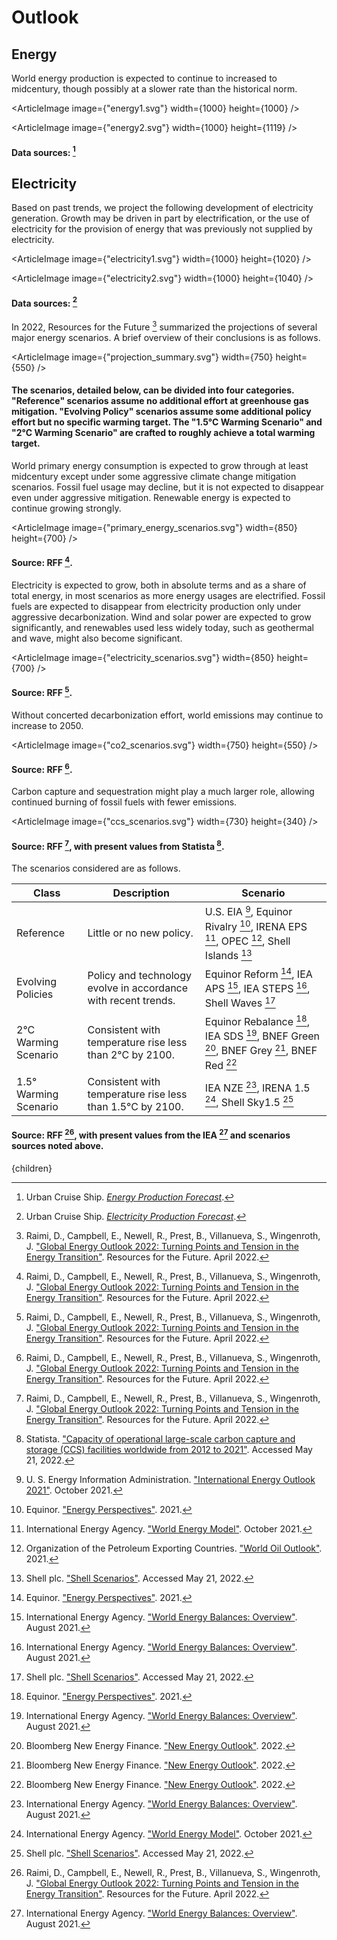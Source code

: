 


# Outlook
## Energy

World energy production is expected to continue to increased to midcentury, though possibly at a slower rate than the historical norm.

<ArticleImage image={"energy1.svg"} width={1000} height={1000} />

<ArticleImage image={"energy2.svg"} width={1000} height={1119} />
#### Data sources: [^1]

## Electricity

Based on past trends, we project the following development of electricity generation. Growth may be driven in part by electrification, or the use of electricity for the provision of energy that was previously not supplied by electricity.

<ArticleImage image={"electricity1.svg"} width={1000} height={1020} />

<ArticleImage image={"electricity2.svg"} width={1000} height={1040} />
#### Data sources: [^2]

In 2022, Resources for the Future [^17] summarized the projections of several major energy scenarios. A brief overview of their conclusions is as follows.

<ArticleImage image={"projection_summary.svg"} width={750} height={550} />
#### The scenarios, detailed below, can be divided into four categories. "Reference" scenarios assume no additional effort at greenhouse gas mitigation. "Evolving Policy" scenarios assume some additional policy effort but no specific warming target. The "1.5°C Warming Scenario" and "2°C Warming Scenario" are crafted to roughly achieve a total warming target.

World primary energy consumption is expected to grow through at least midcentury except under some aggressive climate change mitigation scenarios. Fossil fuel usage may decline, but it is not expected to disappear even under aggressive mitigation. Renewable energy is expected to continue growing strongly.

<ArticleImage image={"primary_energy_scenarios.svg"} width={850} height={700} />
#### Source: RFF [^17].

Electricity is expected to grow, both in absolute terms and as a share of total energy, in most scenarios as more energy usages are electrified. Fossil fuels are expected to disappear from electricity production only under aggressive decarbonization. Wind and solar power are expected to grow significantly, and renewables used less widely today, such as geothermal and wave, might also become significant.

<ArticleImage image={"electricity_scenarios.svg"} width={850} height={700} />
#### Source: RFF [^17].

Without concerted decarbonization effort, world emissions may continue to increase to 2050.

<ArticleImage image={"co2_scenarios.svg"} width={750} height={550} />
#### Source: RFF [^17].

Carbon capture and sequestration might play a much larger role, allowing continued burning of fossil fuels with fewer emissions.

<ArticleImage image={"ccs_scenarios.svg"} width={730} height={340} />
#### Source: RFF [^17], with present values from Statista [^19].

The scenarios considered are as follows.

<div className="table-wrapper">

| Class | Description | Scenario |
| --- | --- | --- |
| Reference | Little or no new policy. | U.S. EIA [^20], Equinor Rivalry [^3], IRENA EPS [^6], OPEC [^12], Shell Islands [^18]  |
| Evolving Policies | Policy and technology evolve in accordance with recent trends. | Equinor Reform [^3], IEA APS [^5], IEA STEPS [^5], Shell Waves [^18] |
| 2°C Warming Scenario | Consistent with temperature rise less than 2°C by 2100. |  Equinor Rebalance [^3], IEA SDS [^5], BNEF Green [^4], BNEF Grey [^4], BNEF Red [^4] |
| 1.5° Warming Scenario | Consistent with temperature rise less than 1.5°C by 2100. | IEA NZE [^5], IRENA 1.5 [^6], Shell Sky1.5 [^18] |

</div>

#### Source: RFF [^17], with present values from the IEA [^5] and scenarios sources noted above.

[^1]: Urban Cruise Ship. [*Energy Production Forecast*](https://drive.google.com/uc?export=view&id=1GA3ys7FT6Z1ypRAKyS6YPAka5ydFhc27).

[^2]: Urban Cruise Ship. [*Electricity Production Forecast*](https://drive.google.com/uc?export=view&id=1wnnDiXssh28NEW7uor97UMeRf7K3TuO7).

[^3]: Equinor. ["Energy Perspectives"](https://www.equinor.com/sustainability/energy-perspectives). 2021.

[^4]: Bloomberg New Energy Finance. ["New Energy Outlook"](https://www.bloomberg.com/professional/insights/webinar/bloombergnef-new-energy-outlook-2022/). 2022.

[^5]: International Energy Agency. ["World Energy Balances: Overview"](https://www.iea.org/reports/world-energy-balances-overview). August 2021.

[^6]: International Energy Agency. ["World Energy Model"](https://www.iea.org/reports/world-energy-model). October 2021.

[^9]: International Renewable Energy Agency. ["Global Renewables Outlook"](https://www.irena.org/publications/2020/Apr/Global-Renewables-Outlook-2020). April 2020.

[^12]: Organization of the Petroleum Exporting Countries. ["World Oil Outlook"](https://www.opec.org/opec_web/en/publications/340.htm). 2021.

[^13]: Our World in Data. ["GDP per capita, 2020"](https://ourworldindata.org/grapher/gdp-per-capita-worldbank). Accessed October 7, 2022.

[^14]: Our World in Data. ["Global direct primary energy consumption"](https://ourworldindata.org/grapher/global-primary-energy). Accessed October 7, 2022.

[^15]: Our World in Data. ["Gross Domestic Product (GDP), 2020"](https://ourworldindata.org/grapher/gross-domestic-product). Accessed October 7, 2022.

[^16]: Previsic, M., Contributing Authors: Epler, J., Hand, M., Heimiller, D., Short, W., and Eurek, K. ["The Future Potential of Wave Power in the United States"](http://www.re-vision.net/documents/The%20Future%20of%20Wave%20Power%20MP%209-20-12%20V2.pdf). Prepared by RE Vision Consulting on behalf of the U.S. Department of Energy. August 2012.

[^17]: Raimi, D., Campbell, E., Newell, R., Prest, B., Villanueva, S., Wingenroth, J. ["Global Energy Outlook 2022: Turning Points and Tension in the Energy Transition"](https://www.rff.org/publications/reports/global-energy-outlook-2022/). Resources for the Future. April 2022.

[^18]: Shell plc. ["Shell Scenarios"](https://www.shell.com/energy-and-innovation/the-energy-future/scenarios.html). Accessed May 21, 2022.

[^19]: Statista. ["Capacity of operational large-scale carbon capture and storage (CCS) facilities worldwide from 2012 to 2021"](https://www.statista.com/statistics/726634/large-scale-carbon-capture-and-storage-projects-worldwide-capacity/). Accessed May 21, 2022.

[^20]: U. S. Energy Information Administration. ["International Energy Outlook 2021"](https://www.eia.gov/outlooks/ieo/). October 2021.

  <Article 
    focusAreaUrl={focusAreaUrl} 
    hierarchy={hierarchy} 
    site={site}
  >
    {children}
  </Article>